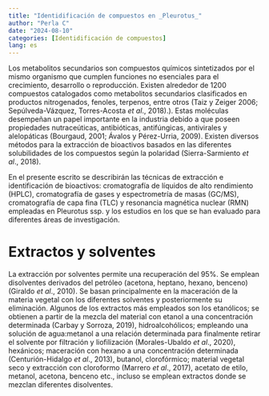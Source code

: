 ```yaml
---
title: "Identidificación de compuestos en _Pleurotus_"
author: "Perla C"
date: "2024-08-10"
categories: [Identidificación de compuestos]
lang: es
---
```


Los metabolitos secundarios son compuestos químicos sintetizados por el mismo organismo que cumplen funciones no esenciales para el crecimiento, desarrollo o reproducción. Existen alrededor de 1200 compuestos catalogados como metabolitos secundarios clasificados en productos nitrogenados, fenoles, terpenos, entre otros (Taiz y Zeiger 2006; Sepúlveda-Vázquez, Torres-Acosta _et al_., 2018).). Estas moléculas desempeñan un papel importante en la industria debido a que poseen propiedades nutraceúticas, antibióticas, antifúngicas, antivirales y alelopáticas (Bourgaud, 2001; Ávalos y Pérez-Urria, 2009). Existen diversos métodos para la extracción de bioactivos basados en las diferentes solubilidades de los compuestos según la polaridad (Sierra-Sarmiento _et al_., 2018). 

En el presente escrito se describirán las técnicas de extracción e identificación de bioactivos: cromatografía de líquidos de alto rendimiento (HPLC), cromatografía de gases y espectrometría de masas (GC/MS), cromatografía de capa fina (TLC) y resonancia magnética nuclear (RMN) empleadas en Pleurotus ssp. y los estudios en los que se han evaluado para diferentes áreas de investigación.


# Extractos y solventes 

La extracción por solventes permite una recuperación del 95%. Se emplean disolventes derivados del petróleo (acetona, heptano, hexano, benceno) (Giraldo _et al_., 2010). Se basan principalmente en la maceración de la materia vegetal con los diferentes solventes y posteriormente su eliminación. Algunos de los extractos más empleados son los etanólicos; se obtienen a partir de la mezcla del material con etanol a una concentración determinada (Carbay y Sorroza, 2019), hidroalcohólicos; empleando una solución de agua:metanol a una relación determinada para finalmente retirar el solvente por filtración y liofilización (Morales-Ubaldo _et al_., 2020), hexánicos; maceración con hexano a una concentración determinada (Centurión-Hidalgo _et al_., 2013), butanol, clorofórmico; material vegetal seco y extracción con cloroformo (Marrero _et al_., 2017), acetato de etilo, metanol, acetona, benceno etc., incluso se emplean extractos donde se mezclan diferentes disolventes. 

